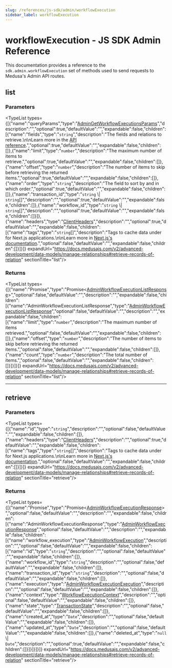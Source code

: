 ```yaml
---
slug: /references/js-sdk/admin/workflowExecution
sidebar_label: workflowExecution
---
```



# workflowExecution - JS SDK Admin Reference

This documentation provides a reference to the `sdk.admin.workflowExecution` set of methods used to send requests to Medusa's Admin API routes.

## list

### Parameters

<TypeList types={[{"name":"queryParams","type":"[AdminGetWorkflowExecutionsParams](../../../../../types/HttpTypes/interfaces/types.HttpTypes.AdminGetWorkflowExecutionsParams/page.mdx)","description":"","optional":true,"defaultValue":"","expandable":false,"children":[{"name":"fields","type":"`string`","description":"The fields and relations to retrieve.\n\nLearn more in the [API reference](https://docs.medusajs.com/api/store#select-fields-and-relations).","optional":true,"defaultValue":"","expandable":false,"children":[]},{"name":"limit","type":"`number`","description":"The maximum number of items to retrieve.","optional":true,"defaultValue":"","expandable":false,"children":[]},{"name":"offset","type":"`number`","description":"The number of items to skip before retrieving the returned items.","optional":true,"defaultValue":"","expandable":false,"children":[]},{"name":"order","type":"`string`","description":"The field to sort by and in which order.","optional":true,"defaultValue":"","expandable":false,"children":[]},{"name":"transaction_id","type":"`string` \\| `string`[]","description":"","optional":true,"defaultValue":"","expandable":false,"children":[]},{"name":"workflow_id","type":"`string` \\| `string`[]","description":"","optional":true,"defaultValue":"","expandable":false,"children":[]}]},{"name":"headers","type":"[ClientHeaders](../../../types/js_sdk.admin.ClientHeaders/page.mdx)","description":"","optional":true,"defaultValue":"","expandable":false,"children":[{"name":"tags","type":"`string`[]","description":"Tags to cache data under for Next.js applications.\n\nLearn more in [Next.js's documentation](https://nextjs.org/docs/app/building-your-application/caching#fetch-optionsnexttags-and-revalidatetag).","optional":false,"defaultValue":"","expandable":false,"children":[]}]}]} expandUrl="https://docs.medusajs.com/v2/advanced-development/data-models/manage-relationships#retrieve-records-of-relation" sectionTitle="list"/>

### Returns

<TypeList types={[{"name":"Promise","type":"Promise&#60;[AdminWorkflowExecutionListResponse](../../../../../types/HttpTypes/types/types.HttpTypes.AdminWorkflowExecutionListResponse/page.mdx)&#62;","optional":false,"defaultValue":"","description":"","expandable":false,"children":[{"name":"AdminWorkflowExecutionListResponse","type":"[AdminWorkflowExecutionListResponse](../../../../../types/HttpTypes/types/types.HttpTypes.AdminWorkflowExecutionListResponse/page.mdx)","optional":false,"defaultValue":"","description":"","expandable":false,"children":[{"name":"limit","type":"`number`","description":"The maximum number of items retrieved.","optional":false,"defaultValue":"","expandable":false,"children":[]},{"name":"offset","type":"`number`","description":"The number of items to skip before retrieving the returned items.","optional":false,"defaultValue":"","expandable":false,"children":[]},{"name":"count","type":"`number`","description":"The total number of items.","optional":false,"defaultValue":"","expandable":false,"children":[]}]}]}]} expandUrl="https://docs.medusajs.com/v2/advanced-development/data-models/manage-relationships#retrieve-records-of-relation" sectionTitle="list"/>

___

## retrieve

### Parameters

<TypeList types={[{"name":"id","type":"`string`","description":"","optional":false,"defaultValue":"","expandable":false,"children":[]},{"name":"headers","type":"[ClientHeaders](../../../types/js_sdk.admin.ClientHeaders/page.mdx)","description":"","optional":true,"defaultValue":"","expandable":false,"children":[{"name":"tags","type":"`string`[]","description":"Tags to cache data under for Next.js applications.\n\nLearn more in [Next.js's documentation](https://nextjs.org/docs/app/building-your-application/caching#fetch-optionsnexttags-and-revalidatetag).","optional":false,"defaultValue":"","expandable":false,"children":[]}]}]} expandUrl="https://docs.medusajs.com/v2/advanced-development/data-models/manage-relationships#retrieve-records-of-relation" sectionTitle="retrieve"/>

### Returns

<TypeList types={[{"name":"Promise","type":"Promise&#60;[AdminWorkflowExecutionResponse](../../../../../types/HttpTypes/interfaces/types.HttpTypes.AdminWorkflowExecutionResponse/page.mdx)&#62;","optional":false,"defaultValue":"","description":"","expandable":false,"children":[{"name":"AdminWorkflowExecutionResponse","type":"[AdminWorkflowExecutionResponse](../../../../../types/HttpTypes/interfaces/types.HttpTypes.AdminWorkflowExecutionResponse/page.mdx)","optional":false,"defaultValue":"","description":"","expandable":false,"children":[{"name":"workflow_execution","type":"[AdminWorkflowExecution](../../../../../types/HttpTypes/interfaces/types.HttpTypes.AdminWorkflowExecution/page.mdx)","description":"","optional":false,"defaultValue":"","expandable":false,"children":[{"name":"id","type":"`string`","description":"","optional":false,"defaultValue":"","expandable":false,"children":[]},{"name":"workflow_id","type":"`string`","description":"","optional":false,"defaultValue":"","expandable":false,"children":[]},{"name":"transaction_id","type":"`string`","description":"","optional":false,"defaultValue":"","expandable":false,"children":[]},{"name":"execution","type":"[AdminWorkflowExecutionExecution](../../../../../types/interfaces/types.AdminWorkflowExecutionExecution/page.mdx)","description":"","optional":false,"defaultValue":"","expandable":false,"children":[]},{"name":"context","type":"[WorkflowExecutionContext](../../../../../types/HttpTypes/interfaces/types.HttpTypes.WorkflowExecutionContext/page.mdx)","description":"","optional":false,"defaultValue":"","expandable":false,"children":[]},{"name":"state","type":"[TransactionState](../../../../../types/HttpTypes/types/types.HttpTypes.TransactionState/page.mdx)","description":"","optional":false,"defaultValue":"","expandable":false,"children":[]},{"name":"created_at","type":"`Date`","description":"","optional":false,"defaultValue":"","expandable":false,"children":[]},{"name":"updated_at","type":"`Date`","description":"","optional":false,"defaultValue":"","expandable":false,"children":[]},{"name":"deleted_at","type":"`null` \\| `Date`","description":"","optional":true,"defaultValue":"","expandable":false,"children":[]}]}]}]}]} expandUrl="https://docs.medusajs.com/v2/advanced-development/data-models/manage-relationships#retrieve-records-of-relation" sectionTitle="retrieve"/>
